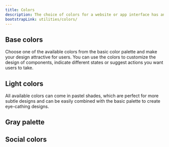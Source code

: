 ```yaml
---
title: Colors
description: The choice of colors for a website or app interface has an big influence on how users interact with the product and what decisions they make. Harmonic colors can contribute to a nice first impression and encourage users to engage with your product, so it's a very important aspect of a successful design, which needs to be well thought out.
bootstrapLink: utilities/colors/
---
```


## Base colors

Choose one of the available colors from the basic color palette and make your design attractive for users. You can use the colors to customize the design of components, indicate different states or suggest actions you want users to take.

<ColorsTable name="base" />

## Light colors

All available colors can come in pastel shades, which are perfect for more subtle designs and can be easily combined with the basic palette to create eye-cathing designs.

<ColorsTable name="light" />

## Gray palette

<ColorsTable name="grays" />

## Social colors

<ColorsTable name="social" />
